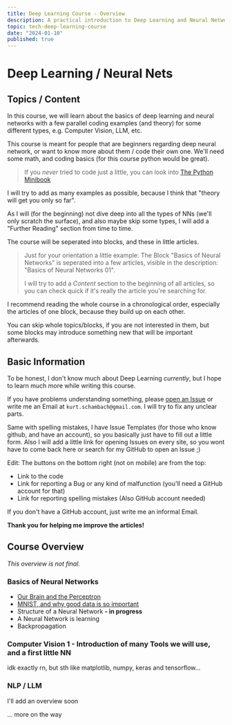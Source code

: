 ```yaml
---
title: Deep Learning Course - Overview
description: A practical introduction to Deep Learning and Neural Networks
topic: tech-deep-learning-course
date: "2024-01-10"
published: true
---
```


# Deep Learning / Neural Nets

## Topics / Content

In this course, we will learn about the basics of deep learning and neural networks with a few parallel coding examples (and theory) for some different types, e.g. Computer Vision, LLM, etc.

This course is meant for people that are beginners regarding deep neural network, 
or want to know more about them / code their own one.
We'll need some math,
and coding basics (for this course python would be great).

> If you *never* tried to code just a little, you can look into [The Python Minibook](https://uhasker.github.io/the-python-minibook/)

I will try to add as many examples as possible, because I think that "theory will get you only so far".

As I will (for the beginning) not dive deep into all the types of NNs (we'll only scratch the surface), and also maybe skip some types,
I will add a "Further Reading" section from time to time.

The course will be seperated into blocks, and these in little articles.

> Just for your orientation a little example: 
> The Block "Basics of Neural Networks" is seperated into a few articles, 
> visible in the description: "Basics of Neural Networks 01".
>
> I will try to add a *Content* section to the beginning of all articles, 
> so you can check quick if it's really the article you're searching for.

I recommend reading the whole course in a chronological order, 
especially the articles of one block, because they build up on each other.

You can skip whole topics/blocks, if you are not interested in them, 
but some blocks may introduce something new that will be important afterwards.


## Basic Information

To be honest, I don't know much about Deep Learning *currently*, 
but I hope to learn much more while writing this course.

If you have problems understanding something, please
[open an Issue](https://github.com/kurtschambach/portfolio/issues/) 
or write me an Email at `kurt.schambach@gmail.com`.
I will try to fix any unclear parts.

Same with spelling mistakes, I have Issue Templates (for those who know github, and have an account), 
so you basically just have to fill out a little form.
Also I will add a little link for opening Issues on every site, 
so you wont have to come back here or search for my GitHub to open an Issue ;)

Edit: The buttons on the bottom right (not on mobile) are from the top:
- Link to the code
- Link for reporting a Bug or any kind of malfunction (you'll need a GitHub account for that)
- Link for reporting spelling mistakes (Also GitHub account needed)

If you don't have a GitHub account, just write me an informal Email.

**Thank you for helping me improve the articles!**


## Course Overview

*This overview is not final.*

### Basics of Neural Networks

- [Our Brain and the Perceptron](/blog/neural-network-basics)
- [MNIST, and why good data is so important](/blog/mnist-basics)
- Structure of a Neural Network **- in progress**
- A Neural Network is learning
- Backpropagation


### Computer Vision 1 - Introduction of many Tools we will use, and a first little NN

idk exactly rn, but sth like matplotlib, numpy, keras and tensorflow...

### NLP / LLM

I'll add an overview soon


... more on the way

